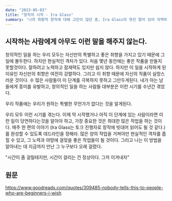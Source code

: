 ```yaml
---
date: "2023-05-03"
title: "창작의 시작 - Ira Glass"
summary: '나의 취향적 창작에 대해 고민이 많던 중, Ira Glass의 멋진 말이 있어 의역하여 기록해보았다.'
---
```


## 시작하는 사람에게 아무도 이런 말을 해주지 않는다.

창의적인 일을 하는 우리 모두는 자신만의 특별하고 좋은 취향을 가지고 있기 때문에 그 일에 몰두한다.
하지만 현실적인 격차가 있다. 처음 몇년 동안에는 좋은 작품을 만들지 못할것이다.
잘하려고 노력하고 잠재력도 있지만 쉽지 않다. 하지만 이 일을 시작하게 된 이유인 자신만의 취향은 여전히 강렬하다.
그리고 이 취향 때문에 자신의 작품이 실망스러운 것이다. 수 많은 사람들이 이 단계를 극복하지 못하고 그만두게된다.
내가 아는 남들에게 흥미를 유발하고, 창의적인 일을 하는 사람들 대부분은 이런 시기를 수년간 겪었다.

우리 작품에는 우리가 원하는 특별한 무언가가 없다는 것을 알게된다.

우리 모두 이런 시기를 겪는다.
이제 막 시작했거나 아직 이 단계에 있는 사람이라면 이런 일이 당연하다는것을 알아야 하고, 가장 중요한 것은 최대한 많은 작업을 하는 것이다.
매주 한 편의 이야기 (Ira Glass는 토크 진행자로 창작에 빗대어 읽어도 될 것 같다.) 를 완성할 수 있도록 데드라인을 정해라.
많은 양의 작업을 거쳐야만 현실적인 격차를 좁힐 수 있고, 그 노력과 야망에 걸맞을 좋은 작업들이 될 것이다.
그리고 나는 이 방법을 알아내는 데 지금까지 만난 그 누구보다 오래 걸렸다.

"시간이 좀 걸릴테지만, 시간이 걸리는 건 정상이다. 그저 이겨내자"

## 원문

https://www.goodreads.com/quotes/309485-nobody-tells-this-to-people-who-are-beginners-i-wish